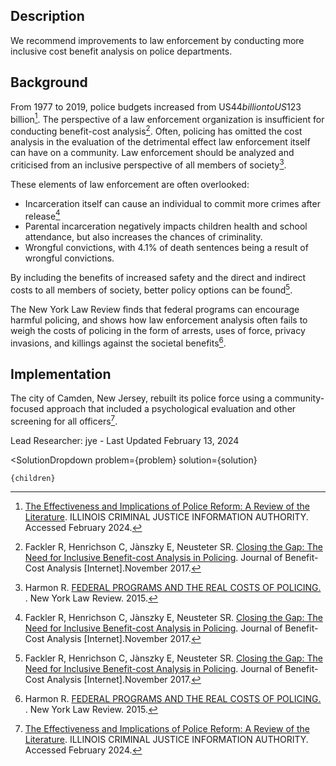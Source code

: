 


## Description

We recommend improvements to law enforcement by conducting more inclusive cost benefit analysis on police departments.

## Background

From 1977 to 2019, police budgets increased from US$44 billion to US$123 billion[^"8"]. The perspective of a law enforcement organization is insufficient for conducting benefit-cost analysis[^"6"]. Often, policing has omitted the cost analysis in the evaluation of the detrimental effect law enforcement itself can have on a community. Law enforcement should be analyzed and criticised from an inclusive perspective of all members of society[^"7"].

These elements of law enforcement are often overlooked:

- Incarceration itself can cause an individual to commit more crimes after release[^"6"]
- Parental incarceration negatively impacts children health and school attendance, but also increases the chances of criminality.
- Wrongful convictions, with 4.1% of death sentences being a result of wrongful convictions.

By including the benefits of increased safety and the direct and indirect costs to all members of society, better policy options can be found[^"6"]. 

The New York Law Review finds that federal programs can encourage harmful policing, and shows how law enforcement analysis often fails to weigh the costs of policing in the form of arrests, uses of force, privacy invasions, and killings against the societal benefits[^"7"].



## Implementation


The city of Camden, New Jersey, rebuilt its police force using a community-focused approach that included a psychological evaluation and other screening for all officers[^"8"]. 

Lead Researcher: jye - Last Updated February 13, 2024

[^"1"]:  [Mass Incarceration: The Whole Pie 2023. ](https://www.prisonpolicy.org/reports/pie2023.html). Prison Policy Initiative. Accessed January 2024
[^"2"]:  [The Effects of Police Violence on Inner-City Students](https://scholar.harvard.edu/files/ang/files/policeviolence_ang.pdf). 
[^"3"]:  [Police Reform and the Dismantling of Legal Estrangement. ](https://www.yalelawjournal.org/pdf/b.2054.Bell.2150_rbbnaxd9.pdf). 
[^"4"]:  [Police killings and their spillover effects on the mental health of black Americans: a population-based, quasi-experimental study. ](https://www.sciencedirect.com/science/article/abs/pii/S0140673618311309?via%3Dihub). 
[^"5"]:  [Addressing Law Enforcement Violence as a Public Health Issue](https://www.apha.org/policies-and-advocacy/public-health-policy-statements/policy-database/2019/01/29/law-enforcement-violence). 
[^"6"]: Fackler R, Henrichson C, Jànszky E, Neusteter SR.  [Closing the Gap: The Need for Inclusive Benefit-cost Analysis in Policing](https://doi.org/10.1017/bca.2017.27).  Journal of Benefit-Cost Analysis [Internet].November 2017. 
[^"7"]: Harmon R.  [FEDERAL PROGRAMS AND THE REAL COSTS OF POLICING. ](https://web.archive.org/web/20150916050359id_/http://www.nyulawreview.org/sites/default/files/pdf/NYULawReview-90-3-Harmon.pdf). New York Law Review. 2015.
[^"8"]:  [The Effectiveness and Implications of Police Reform: A Review of the Literature](https://icjia.illinois.gov/researchhub/articles/the-effectiveness-and-implications-of-police-reform-a-review-of-the-literature). ILLINOIS CRIMINAL JUSTICE INFORMATION AUTHORITY. Accessed February 2024.

  <SolutionDropdown 
    problem={problem} 
    solution={solution}
  >
    {children}
  </SolutionDropdown>
